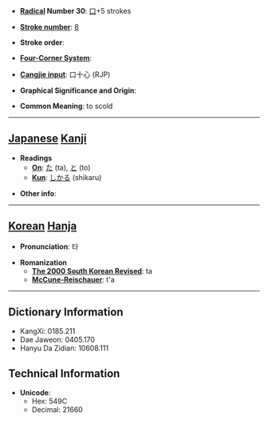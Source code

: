 * '''[[Wiktionary:Chinese radical index| Radical]] Number 30''': [[Wiktionary:Chinese radical index 口|口]]+5 strokes

* '''[[Wiktionary:Chinese total strokes index|Stroke number]]''': [[Wiktionary:Chinese total strokes index 8|8]]

* '''Stroke order''': 

* '''[[Wiktionary:Chinese four corner index|Four-Corner System]]''': 

* '''[[Wiktionary:Chinese Cangjie index|Cangjie input]]''': 口十心 (RJP)

* '''Graphical Significance and Origin''': 

* '''Common Meaning''': to scold

----

== [[Japanese]] [[Kanji]] ==

* '''Readings'''
** '''[[On]]''': [[た]] (ta), [[と]] (to)
** '''[[Kun]]''': [[しかる]] (shikaru)

* '''Other info''':  

----

== [[Korean]] [[Hanja]] ==

* '''Pronunciation''': 타

* '''Romanization'''
** '''[[The 2000 South Korean Revised Romanization|The 2000 South Korean Revised]]''': ta
** '''[[McCune-Reischauer]]''': t'a

----

== Dictionary Information ==

* KangXi: 0185.211
* Dae Jaweon: 0405.170
* Hanyu Da Zidian: 10608.111

== Technical Information ==

* '''Unicode''':
** Hex: 549C
** Decimal: 21660